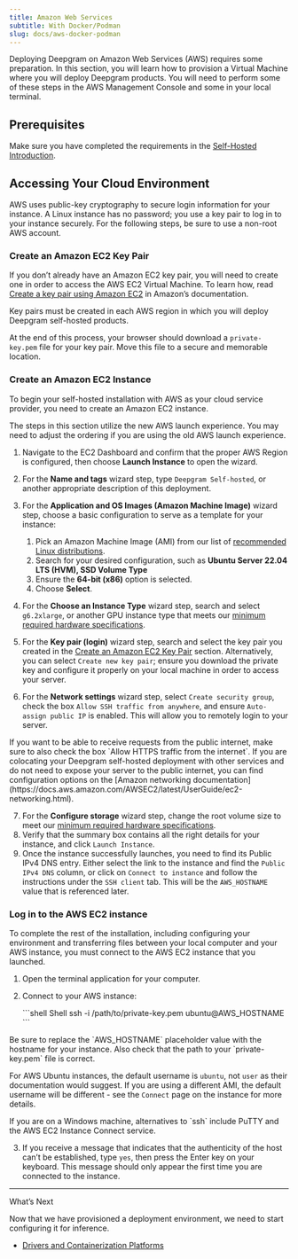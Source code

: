 ```yaml
---
title: Amazon Web Services
subtitle: With Docker/Podman
slug: docs/aws-docker-podman
---
```



Deploying Deepgram on Amazon Web Services (AWS) requires some preparation. In this section, you will learn how to provision a Virtual Machine where you will deploy Deepgram products. You will need to perform some of these steps in the AWS Management Console and some in your local terminal.

## Prerequisites

Make sure you have completed the requirements in the [Self-Hosted Introduction](/docs/self-hosted-introduction#prerequisites).

## Accessing Your Cloud Environment

AWS uses public-key cryptography to secure login information for your instance. A Linux instance has no password; you use a key pair to log in to your instance securely. For the following steps, be sure to use a non-root AWS account.

### Create an Amazon EC2 Key Pair

If you don’t already have an Amazon EC2 key pair, you will need to create one in order to access the AWS EC2 Virtual Machine. To learn how, read [Create a key pair using Amazon EC2](https://docs.aws.amazon.com/AWSEC2/latest/UserGuide/ec2-key-pairs.html#having-ec2-create-your-key-pair) in Amazon’s documentation.

<Info>
  Key pairs must be created in each AWS region in which you will deploy Deepgram self-hosted products.
</Info>

At the end of this process, your browser should download a `private-key.pem` file for your key pair. Move this file to a secure and memorable location.

### Create an Amazon EC2 Instance

​To begin your self-hosted installation with AWS as your cloud service provider, you need to create an Amazon EC2 instance.

<Info>
  The steps in this section utilize the new AWS launch experience. You may need to adjust the ordering if you are using the old AWS launch experience.
</Info>

1. Navigate to the EC2 Dashboard and confirm that the proper AWS Region is configured, then choose **Launch Instance** to open the wizard.

2. For the **Name and tags** wizard step, type `Deepgram Self-hosted`, or another appropriate description of this deployment.

3. For the **Application and OS Images (Amazon Machine Image)** wizard step, choose a basic configuration to serve as a template for your instance:

   1. Pick an Amazon Machine Image (AMI) from our list of [recommended Linux distributions](/docs/configure-your-private-cloud-environment#operating-system).
   2. Search for your desired configuration, such as **Ubuntu Server 22.04 LTS (HVM), SSD Volume Type**
   3. Ensure the **64-bit (x86)** option is selected.
   4. Choose **Select**.

4. For the **Choose an Instance Type** wizard step, search and select `g6.2xlarge`, or another GPU instance type that meets our [minimum required hardware specifications](/docs/configure-your-private-cloud-environment#hardware-specifications).

5. For the **Key pair (login)** wizard step, search and select the key pair you created in the [Create an Amazon EC2 Key Pair](#create-an-amazon-ec2-key-pair) section. Alternatively, you can select `Create new key pair`; ensure you download the private key and configure it properly on your local machine in order to access your server.

6. For the **Network settings** wizard step, select `Create security group`, check the box `Allow SSH traffic from anywhere`, and ensure `Auto-assign public IP` is enabled. This will allow you to remotely login to your server.

<Info>
  If you want to be able to receive requests from the public internet, make sure to also check the box `Allow HTTPS traffic from the internet`. If you are colocating your Deepgram self-hosted deployment with other services and do not need to expose your server to the public internet, you can find configuration options on the [Amazon networking documentation](https://docs.aws.amazon.com/AWSEC2/latest/UserGuide/ec2-networking.html).
</Info>

7. For the **Configure storage** wizard step, change the root volume size to meet our [minimum required hardware specifications](/docs/configure-your-private-cloud-environment#hardware-specifications).
8. Verify that the summary box contains all the right details for your instance, and click `Launch Instance`.
9. Once the instance successfully launches, you need to find its Public IPv4 DNS entry. Either select the link to the instance and find the `Public IPv4 DNS` column, or click on `Connect to instance` and follow the instructions under the `SSH client` tab. This will be the `AWS_HOSTNAME` value that is referenced later.

### Log in to the AWS EC2 instance

To complete the rest of the installation, including configuring your environment and transferring files between your local computer and your AWS instance, you must connect to the AWS EC2 instance that you launched.

1. Open the terminal application for your computer.

2. Connect to your AWS instance:

   <CodeGroup>
     ```shell Shell
     ssh -i /path/to/private-key.pem ubuntu@AWS_HOSTNAME
     ```
   </CodeGroup>

<Info>
  Be sure to replace the `AWS_HOSTNAME` placeholder value with the hostname for your instance. Also check that the path to your `private-key.pem` file is correct.

  For AWS Ubuntu instances, the default username is `ubuntu`, not `user` as their documentation would suggest. If you are using a different AMI, the default username will be different - see the `Connect` page on the instance for more details.
</Info>

<Info>
  If you are on a Windows machine, alternatives to `ssh` include PuTTY and the AWS EC2 Instance Connect service.
</Info>

3. If you receive a message that indicates that the authenticity of the host can’t be established, type `yes`, then press the Enter key on your keyboard. This message should only appear the first time you are connected to the instance.

***

What’s Next

Now that we have provisioned a deployment environment, we need to start configuring it for inference.

* [Drivers and Containerization Platforms](/docs/drivers-and-containerization-platforms)
